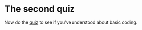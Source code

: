 # The second quiz

Now do the [quiz](https://causalmap.shinyapps.io/quizzes/#section-xlevel2)  to see if you've understood about basic coding.

